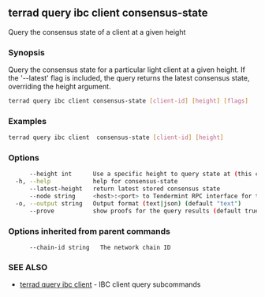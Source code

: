 ## terrad query ibc client consensus-state

Query the consensus state of a client at a given height

### Synopsis

Query the consensus state for a particular light client at a given height.
If the '--latest' flag is included, the query returns the latest consensus state, overriding the height argument.

```sh Terrad
terrad query ibc client consensus-state [client-id] [height] [flags]
```

### Examples

```sh Terrad
terrad query ibc client  consensus-state [client-id] [height]
```

### Options

```sh Terrad
      --height int      Use a specific height to query state at (this can error if the node is pruning state)
  -h, --help            help for consensus-state
      --latest-height   return latest stored consensus state
      --node string     <host>:<port> to Tendermint RPC interface for this chain (default "tcp://localhost:26657")
  -o, --output string   Output format (text|json) (default "text")
      --prove           show proofs for the query results (default true)
```

### Options inherited from parent commands

```
      --chain-id string   The network chain ID
```

### SEE ALSO

* [terrad query ibc client](terrad_query_ibc_client.md)	 - IBC client query subcommands


